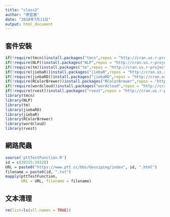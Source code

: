 ```yaml
---
title: "class2"
author: "廖昱嘉"
date: "2018年7月11日"
output: html_document
---
```

## 套件安裝
```r
if(!require(tmcn))install.packages("tmcn",repos = "http://cran.us.r-project.org")
if(!require(NLP))install.packages("NLP",repos = "http://cran.us.r-project.org")
if(!require(tm))install.packages("tm",repos = "http://cran.us.r-project.org")
if(!require(jiebaR))install.packages("jiebaR",repos = "http://cran.us.r-project.org")
if(!require(jiebaRD))install.packages("jiebaRD",repos = "http://cran.us.r-project.org")
if(!require(RColorBrewer))install.packages("RColorBrewer",repos = "http://cran.us.r-project.org")
if(!require(wordcloud))install.packages("wordcloud",repos = "http://cran.us.r-project.org")
if(!require(rvest))install.packages("rvest",repos = "http://cran.us.r-project.org")
library(tmcn)
library(NLP)
library(tm)
library(jiebaRD)
library(jiebaR)
library(RColorBrewer)
library(wordcloud)
library(rvest)
```   
## 網路爬蟲   
```r
source('pttTestFunction.R')
id = c(39315:39320)
URL = paste0("https://www.ptt.cc/bbs/Gossiping/index", id, ".html")
filename = paste0(id, ".txt")
mapply(pttTestFunction, 
       URL = URL, filename = filename)
```   
## 文本清理   
```r
rm(list=ls(all.names = TRUE))
```